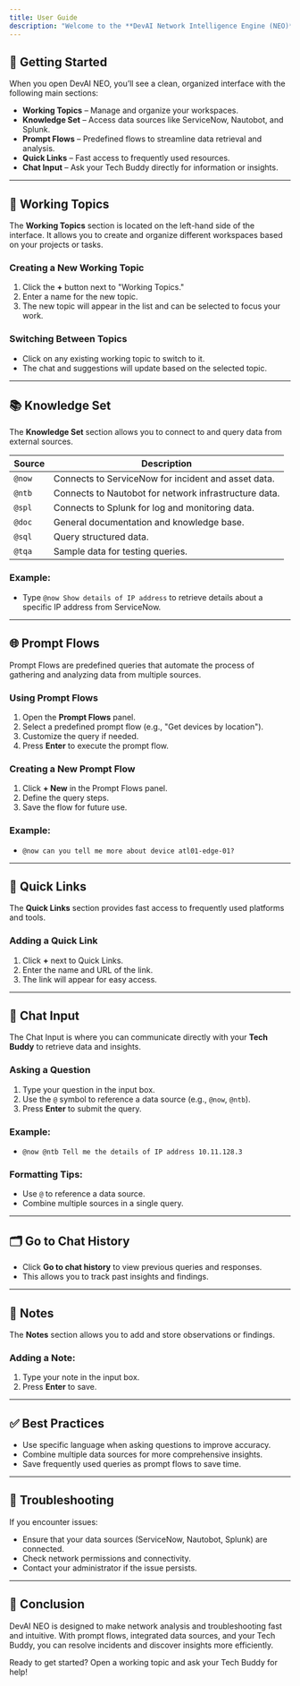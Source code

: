 ```yaml
---
title: User Guide
description: "Welcome to the **DevAI Network Intelligence Engine (NEO)**! This guide will help you understand how to use NEO to query network data, analyze incidents, and resolve issues more efficiently."
---
```


## 🚀 Getting Started

When you open DevAI NEO, you’ll see a clean, organized interface with the following main sections:

- **Working Topics** – Manage and organize your workspaces.
- **Knowledge Set** – Access data sources like ServiceNow, Nautobot, and Splunk.
- **Prompt Flows** – Predefined flows to streamline data retrieval and analysis.
- **Quick Links** – Fast access to frequently used resources.
- **Chat Input** – Ask your Tech Buddy directly for information or insights.

---

## 🏢 **Working Topics**

The **Working Topics** section is located on the left-hand side of the interface. It allows you to create and organize different workspaces based on your projects or tasks.

### Creating a New Working Topic

1. Click the **+** button next to "Working Topics."
2. Enter a name for the new topic.
3. The new topic will appear in the list and can be selected to focus your work.

### Switching Between Topics

- Click on any existing working topic to switch to it.
- The chat and suggestions will update based on the selected topic.

---

## 📚 **Knowledge Set**

The **Knowledge Set** section allows you to connect to and query data from external sources.

| Source | Description                                           |
| ------ | ----------------------------------------------------- |
| `@now` | Connects to ServiceNow for incident and asset data.   |
| `@ntb` | Connects to Nautobot for network infrastructure data. |
| `@spl` | Connects to Splunk for log and monitoring data.       |
| `@doc` | General documentation and knowledge base.             |
| `@sql` | Query structured data.                                |
| `@tqa` | Sample data for testing queries.                      |

### Example:

- Type `@now Show details of IP address` to retrieve details about a specific IP address from ServiceNow.

---

## 🌐 **Prompt Flows**

Prompt Flows are predefined queries that automate the process of gathering and analyzing data from multiple sources.

### Using Prompt Flows

1. Open the **Prompt Flows** panel.
2. Select a predefined prompt flow (e.g., "Get devices by location").
3. Customize the query if needed.
4. Press **Enter** to execute the prompt flow.

### Creating a New Prompt Flow

1. Click **+ New** in the Prompt Flows panel.
2. Define the query steps.
3. Save the flow for future use.

### Example:

- `@now can you tell me more about device atl01-edge-01?`

---

## 🔗 **Quick Links**

The **Quick Links** section provides fast access to frequently used platforms and tools.

### Adding a Quick Link

1. Click **+** next to Quick Links.
2. Enter the name and URL of the link.
3. The link will appear for easy access.

---

## 🤖 **Chat Input**

The Chat Input is where you can communicate directly with your **Tech Buddy** to retrieve data and insights.

### Asking a Question

1. Type your question in the input box.
2. Use the `@` symbol to reference a data source (e.g., `@now`, `@ntb`).
3. Press **Enter** to submit the query.

### Example:

- `@now @ntb Tell me the details of IP address 10.11.128.3`

### Formatting Tips:

- Use `@` to reference a data source.
- Combine multiple sources in a single query.

---

## 🗂️ **Go to Chat History**

- Click **Go to chat history** to view previous queries and responses.
- This allows you to track past insights and findings.

---

## 📝 **Notes**

The **Notes** section allows you to add and store observations or findings.

### Adding a Note:

1. Type your note in the input box.
2. Press **Enter** to save.

---

## ✅ **Best Practices**

- Use specific language when asking questions to improve accuracy.
- Combine multiple data sources for more comprehensive insights.
- Save frequently used queries as prompt flows to save time.

---

## 🎯 **Troubleshooting**

If you encounter issues:

- Ensure that your data sources (ServiceNow, Nautobot, Splunk) are connected.
- Check network permissions and connectivity.
- Contact your administrator if the issue persists.

---

## 🌟 **Conclusion**

DevAI NEO is designed to make network analysis and troubleshooting fast and intuitive. With prompt flows, integrated data sources, and your Tech Buddy, you can resolve incidents and discover insights more efficiently.

Ready to get started? Open a working topic and ask your Tech Buddy for help!
